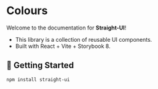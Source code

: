 
<Meta title="Colours" />

# Colours

Welcome to the documentation for **Straight-UI**!

- This library is a collection of reusable UI components.
- Built with React + Vite + Storybook 8.

## 🚀 Getting Started

```bash
npm install straight-ui